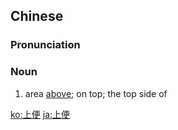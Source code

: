 ==Chinese==
{{zh-forms}}

===Pronunciation===
{{zh-pron
|c=soeng6 bin6
|ca=zh-yue-上便.ogg
|cat=n
}}

===Noun===
{{zh-noun}}

# {{lb|zh|Cantonese}} area [[above]]; on top; the top side of

[[ko:上便]]
[[ja:上便]]